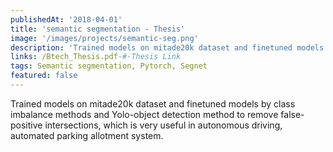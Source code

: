 ```yaml
---
publishedAt: '2018-04-01'
title: 'semantic segmentation - Thesis'
image: '/images/projects/semantic-seg.png'
description: 'Trained models on mitade20k dataset and finetuned models by class imbalance methods and Yolo-object detection method to remove false-positive intersections'
links: /Btech_Thesis.pdf-#-Thesis Link
tags: Semantic segmentation, Pytorch, Segnet
featured: false
---
```


Trained models on mitade20k dataset and finetuned models by class imbalance methods and Yolo-object detection method to remove false-positive intersections, which is very useful in autonomous driving, automated parking allotment system.

